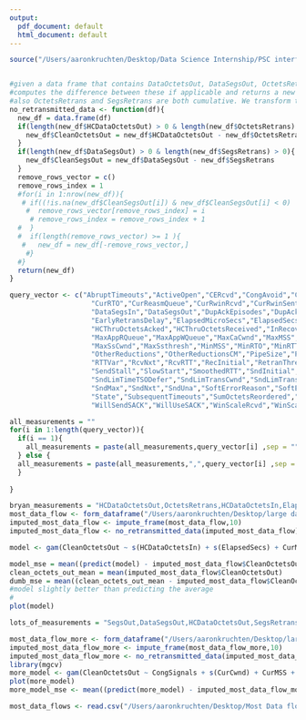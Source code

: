```yaml
---
output:
  pdf_document: default
  html_document: default
---
```

```R
source("/Users/aaronkruchten/Desktop/Data Science Internship/PSC interface github copy.R")


#given a data frame that contains DataOctetsOut, DataSegsOut, OctetsRetrans,SegsRetrans or any subset of these variables
#computes the difference between these if applicable and returns a new frame
#also OctetsRetrans and SegsRetrans are both cumulative. We transform them so that they are not.
no_retransmitted_data <- function(df){
  new_df = data.frame(df)
  if(length(new_df$HCDataOctetsOut) > 0 & length(new_df$OctetsRetrans) > 0){
    new_df$CleanOctetsOut = new_df$HCDataOctetsOut - new_df$OctetsRetrans
  }
  if(length(new_df$DataSegsOut) > 0 & length(new_df$SegsRetrans) > 0){
    new_df$CleanSegsOut = new_df$DataSegsOut - new_df$SegsRetrans
  }
  remove_rows_vector = c()
  remove_rows_index = 1
  #for(i in 1:nrow(new_df)){
   # if((!is.na(new_df$CleanSegsOut[i]) & new_df$CleanSegsOut[i] < 0) | (!is.na(new_df$CleanOctetsOut[i]) & new_df$CleanOctetsOut[i] <0)){
    #  remove_rows_vector[remove_rows_index] = i
     # remove_rows_index = remove_rows_index + 1
  #  }
  #  if(length(remove_rows_vector) >= 1 ){
   #   new_df = new_df[-remove_rows_vector,]
    #}
  #}
  return(new_df)
}

query_vector <- c("AbruptTimeouts","ActiveOpen","CERcvd","CongAvoid","CongSignals","CountRTT","CurAppRQueue","CurAppWQueue","CurCwnd","CurMSS",
                    "CurRTO","CurReasmQueue","CurRwinRcvd","CurRwinSent","CurSsthresh","CurTimeoutCount","DSACKDups","DataOctetsIn","DataOctetsOut",
                    "DataSegsIn","DataSegsOut","DupAckEpisodes","DupAcksIn","DupAcksOut","ECESent","ECN","ECNsignals","EarlyRetrans",
                    "EarlyRetransDelay","ElapsedMicroSecs","ElapsedSecs","EndTime","FastRetran","HCDataOctetsIn","HCDataOctetsOut","HCSumRTT",
                    "HCThruOctetsAcked","HCThruOctetsReceived","InRecovery","IpTosIn","IpTosOut","IpTtl","LimCwnd","LimMSS","MSSRcvd","MSSSent",
                    "MaxAppRQueue","MaxAppWQueue","MaxCaCwnd","MaxMSS","MaxPipeSize","MaxRTO","MaxRTT","MaxReasmQueue","MaxRwinRcvd","MaxRwinSent",
                    "MaxSsCwnd","MaxSsthresh","MinMSS","MinRTO","MinRTT","MinSsthresh","Nagle","NonRecovDA","NonRecovDAEpisodes","OctetsRetrans",
                    "OtherReductions","OtherReductionsCM","PipeSize","PostCongCountRTT","PostCongSumRTT","PreCongSumCwnd","PreCongSumRTT","Priority",
                    "RTTVar","RcvNxt","RcvRTT","RecInitial","RetranThresh","SACKBlocksRcvd","SACKsRcvd","SampleRTT","SegsIn","SegsOut","SegsRetrans",
                    "SendStall","SlowStart","SmoothedRTT","SndInitial","SndLimTimeCwnd","SndLimTimePace","SndLimTimeSnd","SndLimTimeStartUp",
                    "SndLimTimeTSODefer","SndLimTransCwnd","SndLimTransPace","SndLimTransRwin","SndLimTransSnd","SndLimTransStartUp","SndLimTransTSODefer",
                    "SndMax","SndNxt","SndUna","SoftErrorReason","SoftErrors","SpuriousFrDetected","SpuriousRtoDetected","StartTime","StartTimeStamp",
                    "State","SubsequentTimeouts","SumOctetsReordered","SumRTT","ThruOctetsAcked","ThruOctetsReceived","TimeStamps","Timeouts",
                    "WillSendSACK","WillUseSACK","WinScaleRcvd","WinScaleRcvd","WinScaleSent","ZeroRwinRcvd","ZeroRwinSent","analyzed","command")

all_measurements = ""
for(i in 1:length(query_vector)){
  if(i == 1){
    all_measurements = paste(all_measurements,query_vector[i] ,sep = "")
  } else {
  all_measurements = paste(all_measurements,",",query_vector[i] ,sep = "")
  }
  
}

bryan_measurements = "HCDataOctetsOut,OctetsRetrans,HCDataOctetsIn,ElapsedSecs,CurMSS,PipeSize,MaxPipeSize,CurRTO,CongSignals,CurCwnd,CurSsthresh,Timeouts,CurRwinSent,MaxRwinSent,ZeroRwinSent,CurRwinRcvd,MaxRwinRcvd,ZeroRwinRcvd"
most_data_flow <- form_dataframe("/Users/aaronkruchten/Desktop/large data flow",bryan_measurements)
imputed_most_data_flow <- impute_frame(most_data_flow,10)
imputed_most_data_flow <- no_retransmitted_data(imputed_most_data_flow)

model <- gam(CleanOctetsOut ~ s(HCDataOctetsIn) + s(ElapsedSecs) + CurMSS + PipeSize + MaxPipeSize + CurRTO + CongSignals + s(CurCwnd) + s(CurSsthresh) + Timeouts + CurRwinSent + MaxRwinSent + ZeroRwinSent + s(CurRwinRcvd) + MaxRwinRcvd + ZeroRwinRcvd, data = imputed_most_data_flow)

model_mse = mean((predict(model) - imputed_most_data_flow$CleanOctetsOut)^2)
clean_octets_out_mean = mean(imputed_most_data_flow$CleanOctetsOut)
dumb_mse = mean((clean_octets_out_mean - imputed_most_data_flow$CleanOctetsOut)^2)
#model slightly better than predicting the average
#
plot(model)
```


```R
lots_of_measurements = "SegsOut,DataSegsOut,HCDataOctetsOut,SegsRetrans,OctetsRetrans,SegsIn,HCDataOctetsIn,ElapsedSecs,CurMSS,PipeSize,MaxPipeSize,SmoothedRTT,CurRTO,CongSignals,CurCwnd,CurSsthresh,Timeouts,CurRwinSent,MaxRwinSent,ZeroRwinSent,CurRwinRcvd,MaxRwinRcvd,ZeroRwinRcvd,SndLimTransRwin,SndLimTransCwnd,SndLimTransSnd,SndLimtimeRwin,SndLimTimeCwnd,SndLimTimeSnd"

most_data_flow_more <- form_dataframe("/Users/aaronkruchten/Desktop/large data flow",lots_of_measurements)
imputed_most_data_flow_more <- impute_frame(most_data_flow_more,10)
imputed_most_data_flow_more <- no_retransmitted_data(imputed_most_data_flow_more)
library(mgcv)
more_model <- gam(CleanOctetsOut ~ CongSignals + s(CurCwnd) + CurMSS + s(CurRTO) + s(CurRwinRcvd) + CurRwinSent + s(CurSsthresh) + s(DataSegsOut) + s(ElapsedSecs) + s(HCDataOctetsIn)  + MaxPipeSize + MaxRwinRcvd + MaxRwinSent + s(OctetsRetrans) + PipeSize + s(SegsIn) + s(SegsOut) + s(SegsRetrans) + s(SmoothedRTT) + s(SndLimTimeCwnd) + s(SndLimTimeSnd) + s(SndLimTransCwnd) + SndLimTransRwin + s(SndLimTransSnd) + Timeouts + ZeroRwinRcvd + ZeroRwinSent, data  = imputed_most_data_flow_more) 
plot(more_model)
more_model_mse <- mean((predict(more_model) - imputed_most_data_flow_more$CleanOctetsOut)^2)

most_data_flows <- read.csv("/Users/aaronkruchten/Desktop/Most Data flows/most_data_flows.csv")
```